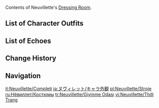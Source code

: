 {{CharacterTabs}}
Contents of Neuvillette's [[Dressing Room]].

==List of Character Outfits==
{{Outfits by Category Table|Neuvillette Outfits|nocharacter=1}}

==List of Echoes==
{{Echoes by Category Table|Neuvillette Echoes|nocharacter=1}}

==Change History==
{{Change History|4.1}}

==Navigation==
{{Character Navbox|Dressing Room}}

[[it:Neuvillette/Completi]]
[[ja:ヌヴィレット/キャラ外観]]
[[pl:Neuvillette/Stroje]]
[[ru:Нёвиллет/Костюмы]]
[[tr:Neuvillette/Giyinme Odası]]
[[vi:Neuvillette/Thời Trang]]